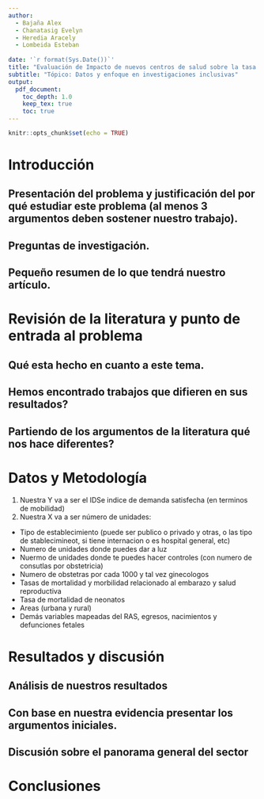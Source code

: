 ```yaml
---
author: 
  - Bajaña Alex
  - Chanatasig Evelyn
  - Heredia Aracely
  - Lombeida Esteban 
  
date: '`r format(Sys.Date())`'
title: "Evaluación de Impacto de nuevos centros de salud sobre la tasa de movilidad para mujeres en edad reproductiva."
subtitle: "Tópico: Datos y enfoque en investigaciones inclusivas"
output:
  pdf_document:
    toc_depth: 1.0
    keep_tex: true
    toc: true
---
```


```r
knitr::opts_chunk$set(echo = TRUE)
```

# Introducción

## Presentación del problema y justificación del por qué estudiar este problema (al menos 3 argumentos deben sostener nuestro trabajo).

## Preguntas de investigación. 

## Pequeño resumen de lo que tendrá nuestro artículo.

# Revisión de la literatura y punto de entrada al problema

## Qué esta hecho en cuanto a este tema.
## Hemos encontrado trabajos que difieren en sus resultados?
## Partiendo de los argumentos de la literatura qué nos hace diferentes?

# Datos y Metodología

1. Nuestra Y va a ser el IDSe indice de demanda satisfecha (en terminos de mobilidad)
2. Nuestra X va a ser número de unidades:
  - Tipo de establecimiento (puede ser publico o privado y otras, o las tipo de stablecimineot, si tiene internacion o es hospital general, etc)
  - Numero de unidades donde puedes dar a luz
  - Nuermo de unidades donde te puedes hacer controles (con numero de consutlas por obstetricia)
  - Numero de obstetras por cada 1000 y tal vez ginecologos
  - Tasas de mortalidad y morbilidad relacionado al embarazo y salud reproductiva
  - Tasa de mortalidad de neonatos
  - Areas (urbana y rural)
  - Demás variables mapeadas del RAS, egresos, nacimientos y defunciones fetales


# Resultados y discusión

## Análisis de nuestros resultados
## Con base en nuestra evidencia presentar los argumentos iniciales.
## Discusión sobre el panorama general del sector

# Conclusiones
 
